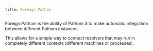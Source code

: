 ```yaml
---
title: Foreign Pathom
---
```




Foreign Pathom is the ability of Pathom 3 to make automatic integration between different
Pathom instances.

This allows for a simple way to connect resolvers that may run in completely different
contexts (different machines or processes).

